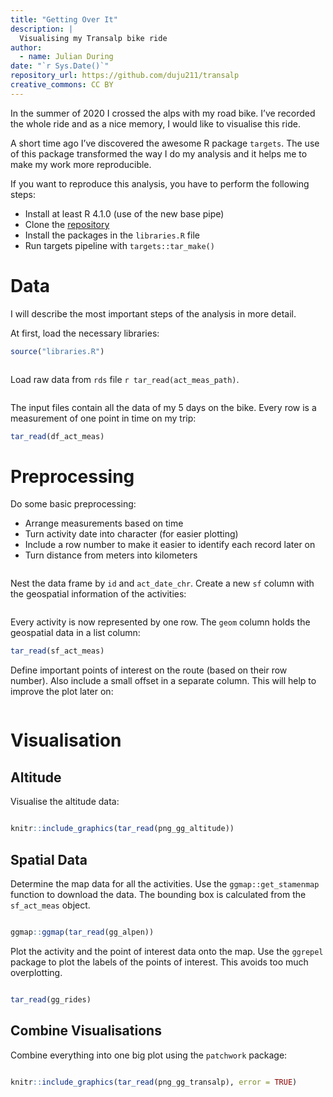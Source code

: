 ```yaml
---
title: "Getting Over It"
description: |
  Visualising my Transalp bike ride
author:
  - name: Julian During
date: "`r Sys.Date()`"
repository_url: https://github.com/duju211/transalp
creative_commons: CC BY
---
```


In the summer of 2020 I crossed the alps with my road bike.
I've recorded the whole ride and as a nice memory,
I would like to visualise this ride. 

A short time ago I've discovered the awesome R package `targets`.
The use of this package
transformed the way I do my analysis and it helps me to make my work more 
reproducible.

If you want to reproduce this analysis, you have to perform the following
steps:

* Install at least R 4.1.0 (use of the new base pipe)
* Clone the [repository](https://github.com/duju211/transalp)
* Install the packages in the `libraries.R` file
* Run targets pipeline with `targets::tar_make()`

# Data

I will describe the most important steps of the analysis in more detail.

At first, load the necessary libraries:

```r
source("libraries.R")
```

```r
```

Load raw data from `rds` file `r tar_read(act_meas_path)`.

```r
```

The input files contain all the data of my 5 days on the bike. Every row is a
measurement of one point in time on my trip:

```r
tar_read(df_act_meas)
```

# Preprocessing

Do some basic preprocessing:

* Arrange measurements based on time
* Turn activity date into character (for easier plotting)
* Include a row number to make it easier to identify each record later on
* Turn distance from meters into kilometers

```r
```

Nest the data frame by `id` and `act_date_chr`. Create a new `sf` column with
the geospatial information of the activities:

```r
```

Every activity is now represented by one row. The `geom` column holds the
geospatial data in a list column:

```r
tar_read(sf_act_meas)
```

Define important points of interest on the route (based on their row number).
Also include a small offset in a separate column. This will help to improve the
plot later on:

```r
```

# Visualisation

## Altitude

Visualise the altitude data:

```r
```

```r
knitr::include_graphics(tar_read(png_gg_altitude))
```

## Spatial Data

Determine the map data for all the activities. Use the `ggmap::get_stamenmap`
function to download the data. The bounding box is calculated from the
`sf_act_meas` object.

```r
```

```r
ggmap::ggmap(tar_read(gg_alpen))
```


Plot the activity and the point of interest data onto the map. Use the 
`ggrepel` package to plot the labels of the points of interest. This avoids
too much overplotting.

```r
```

```r
tar_read(gg_rides)
```

## Combine Visualisations

Combine everything into one big plot using the `patchwork` package:

```r
```

```r
knitr::include_graphics(tar_read(png_gg_transalp), error = TRUE)
```

